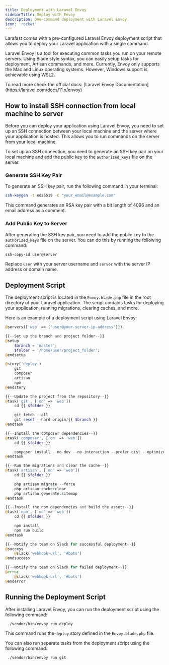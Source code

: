 ```yaml
---
title: Deployment with Laravel Envoy
sidebarTitle: Deploy with Envoy
description: One-command deployment with Laravel Envoy
icon: 'rocket'
---
```


Larafast comes with a pre-configured Laravel Envoy deployment script that allows you to deploy your Laravel application with a single command.

Laravel Envoy is a tool for executing common tasks you run on your remote servers. Using Blade style syntax, you can easily setup tasks for deployment, Artisan commands, and more. Currently, Envoy only supports the Mac and Linux operating systems. However, Windows support is achievable using WSL2.

<Tip>
    To read more check the official docs: [Laravel Envoy Documentation](https://laravel.com/docs/11.x/envoy)
</Tip>

## How to install SSH connection from local machine to server

Before you can deploy your application using Laravel Envoy, you need to set up an SSH connection between your local machine and the server where your application is hosted. This allows you to run commands on the server from your local machine.

To set up an SSH connection, you need to generate an SSH key pair on your local machine and add the public key to the `authorized_keys` file on the server.

### Generate SSH Key Pair

To generate an SSH key pair, run the following command in your terminal:

```bash
ssh-keygen -t ed25519 -C "your_email@example.com"
```

This command generates an RSA key pair with a bit length of 4096 and an email address as a comment.

### Add Public Key to Server

After generating the SSH key pair, you need to add the public key to the `authorized_keys` file on the server. You can do this by running the following command:

```bash
ssh-copy-id user@server
```

Replace `user` with your server username and `server` with the server IP address or domain name.

## Deployment Script

The deployment script is located in the `Envoy.blade.php` file in the root directory of your Laravel application. The script contains tasks for deploying your application, running migrations, clearing caches, and more.

Here is an example of a deployment script using Laravel Envoy:

```php Envoy.blade.php
@servers(['web' => ['user@your-server-ip-address']])

{{--Set up the branch and project folder--}}
@setup
    $branch = 'master';
    $folder = '/home/user/project_folder';
@endsetup

@story('deploy')
    git
    composer
    artisan
    npm
@endstory

{{--Update the project from the repository--}}
@task('git', ['on' => 'web'])
    cd {{ $folder }}

    git fetch --all
    git reset --hard origin/{{ $branch }}
@endtask

{{--Install the composer dependencies--}}
@task('composer', ['on' => 'web'])
    cd {{ $folder }}

    composer install --no-dev --no-interaction --prefer-dist --optimize-autoloader
@endtask

{{--Run the migrations and clear the cache--}}
@task('artisan', ['on' => 'web'])
    cd {{ $folder }}

    php artisan migrate --force
    php artisan cache:clear
    php artisan generate:sitemap
@endtask

{{--Install the npm dependencies and build the assets--}}
@task('npm', ['on' => 'web'])
    cd {{ $folder }}

    npm install
    npm run build
@endtask

{{--Notify the team on Slack for successful deployment--}}
@success
    @slack('webhook-url', '#bots')
@endsuccess

{{--Notify the team on Slack for failed deployment--}}
@error
    @slack('webhook-url', '#bots')
@enderror
```

## Running the Deployment Script


After installing Laravel Envoy, you can run the deployment script using the following command:

```bash
 ./vendor/bin/envoy run deploy
```

This command runs the `deploy` story defined in the `Envoy.blade.php` file.

You can also run separate tasks from the deployment script using the following command:

```bash
 ./vendor/bin/envoy run git
```
